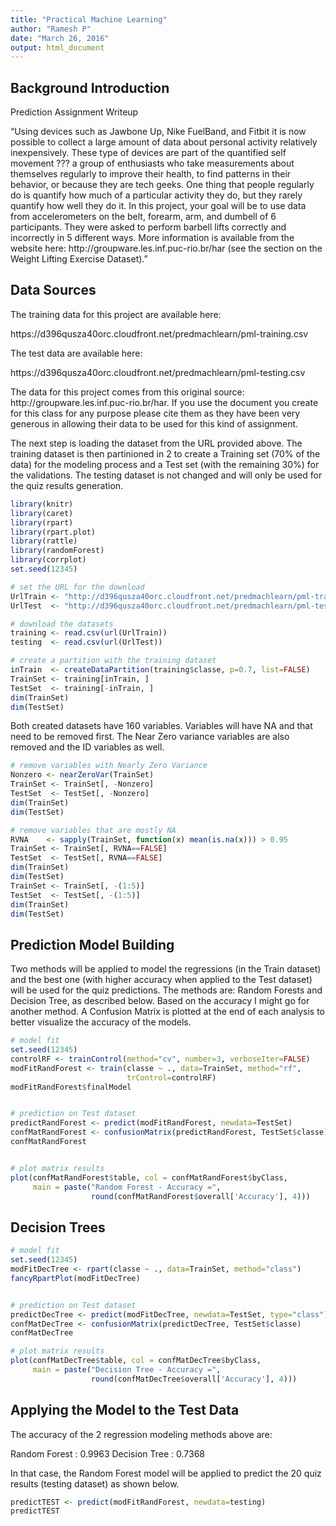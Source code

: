 ```yaml
---
title: "Practical Machine Learning"
author: "Ramesh P"
date: "March 26, 2016"
output: html_document
---
```


## Background Introduction

Prediction Assignment Writeup

“Using devices such as Jawbone Up, Nike FuelBand, and Fitbit it is now possible to collect a large amount of data about personal activity relatively inexpensively. These type of devices are part of the quantified self movement ??? a group of enthusiasts who take measurements about themselves regularly to improve their health, to find patterns in their behavior, or because they are tech geeks. One thing that people regularly do is quantify how much of a particular activity they do, but they rarely quantify how well they do it. In this project, your goal will be to use data from accelerometers on the belt, forearm, arm, and dumbell of 6 participants. They were asked to perform barbell lifts correctly and incorrectly in 5 different ways. More information is available from the website here: http://groupware.les.inf.puc-rio.br/har (see the section on the Weight Lifting Exercise Dataset).”

## Data Sources

The training data for this project are available here:

https://d396qusza40orc.cloudfront.net/predmachlearn/pml-training.csv

The test data are available here:

https://d396qusza40orc.cloudfront.net/predmachlearn/pml-testing.csv

The data for this project comes from this original source: http://groupware.les.inf.puc-rio.br/har. If you use the document you create for this class for any purpose please cite them as they have been very generous in allowing their data to be used for this kind of assignment.

The next step is loading the dataset from the URL provided above. The training dataset is then partinioned in 2 to create a Training set (70% of the data) for the modeling process and a Test set (with the remaining 30%) for the validations. The testing dataset is not changed and will only be used for the quiz results generation.


```r
library(knitr)
library(caret)
library(rpart)
library(rpart.plot)
library(rattle)
library(randomForest)
library(corrplot)
set.seed(12345)

# set the URL for the download
UrlTrain <- "http://d396qusza40orc.cloudfront.net/predmachlearn/pml-training.csv"
UrlTest  <- "http://d396qusza40orc.cloudfront.net/predmachlearn/pml-testing.csv"

# download the datasets
training <- read.csv(url(UrlTrain))
testing  <- read.csv(url(UrlTest))

# create a partition with the training dataset 
inTrain  <- createDataPartition(training$classe, p=0.7, list=FALSE)
TrainSet <- training[inTrain, ]
TestSet  <- training[-inTrain, ]
dim(TrainSet)
dim(TestSet)

```

Both created datasets have 160 variables. Variables will have NA and that need to be removed first. The Near Zero variance 
variables are also removed and the ID variables as well.

```r
# remove variables with Nearly Zero Variance
Nonzero <- nearZeroVar(TrainSet)
TrainSet <- TrainSet[, -Nonzero]
TestSet  <- TestSet[, -Nonzero]
dim(TrainSet)
dim(TestSet)

# remove variables that are mostly NA
RVNA    <- sapply(TrainSet, function(x) mean(is.na(x))) > 0.95
TrainSet <- TrainSet[, RVNA==FALSE]
TestSet  <- TestSet[, RVNA==FALSE]
dim(TrainSet)
dim(TestSet)
TrainSet <- TrainSet[, -(1:5)]
TestSet  <- TestSet[, -(1:5)]
dim(TrainSet)
dim(TestSet)


```


## Prediction Model Building

Two methods will be applied to model the regressions (in the Train dataset) and the best one (with higher accuracy when applied to the Test dataset) 
will be used for the quiz predictions. The methods are: Random Forests and Decision Tree, as described below. Based on the accuracy I might go for another method.
A Confusion Matrix is plotted at the end of each analysis to better visualize the accuracy of the models.

```r

# model fit
set.seed(12345)
controlRF <- trainControl(method="cv", number=3, verboseIter=FALSE)
modFitRandForest <- train(classe ~ ., data=TrainSet, method="rf",
                          trControl=controlRF)
modFitRandForest$finalModel


# prediction on Test dataset
predictRandForest <- predict(modFitRandForest, newdata=TestSet)
confMatRandForest <- confusionMatrix(predictRandForest, TestSet$classe)
confMatRandForest


# plot matrix results
plot(confMatRandForest$table, col = confMatRandForest$byClass, 
     main = paste("Random Forest - Accuracy =",
                  round(confMatRandForest$overall['Accuracy'], 4)))

```

## Decision Trees

```r
# model fit
set.seed(12345)
modFitDecTree <- rpart(classe ~ ., data=TrainSet, method="class")
fancyRpartPlot(modFitDecTree)


# prediction on Test dataset
predictDecTree <- predict(modFitDecTree, newdata=TestSet, type="class")
confMatDecTree <- confusionMatrix(predictDecTree, TestSet$classe)
confMatDecTree

# plot matrix results
plot(confMatDecTree$table, col = confMatDecTree$byClass, 
     main = paste("Decision Tree - Accuracy =",
                  round(confMatDecTree$overall['Accuracy'], 4)))

```

## Applying the Model to the Test Data
The accuracy of the 2 regression modeling methods above are:

Random Forest : 0.9963
Decision Tree : 0.7368

In that case, the Random Forest model will be applied to predict the 20 quiz results (testing dataset) as shown below.

```r

predictTEST <- predict(modFitRandForest, newdata=testing)
predictTEST

```

